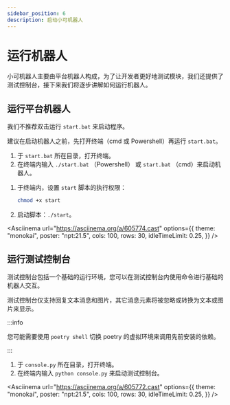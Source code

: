 ```yaml
---
sidebar_position: 6
description: 启动小可机器人
---
```



# 运行机器人

小可机器人主要由平台机器人构成，为了让开发者更好地测试模块，我们还提供了测试控制台，接下来我们将逐步讲解如何运行机器人。

## 运行平台机器人

<Tabs groupId="operating-systems">
<TabItem value="win" label="Windows" default>

我们不推荐双击运行 `start.bat` 来启动程序。

建议在启动机器人之前，先打开终端（cmd 或 Powershell）再运行 `start.bat`。

1.  于 `start.bat` 所在目录，打开终端。
2.  在终端内输入 `./start.bat` （Powershell） 或 `start.bat` （cmd）来启动机器人。

</TabItem>
<TabItem value="linux" label="Linux">

1.  于终端内，设置 `start` 脚本的执行权限：

    ```sh
    chmod +x start
    ```

2.  启动脚本：`./start`。

</TabItem>
</Tabs>

<Asciinema
    url="https://asciinema.org/a/605774.cast"
    options={{
        theme: "monokai",
        poster: "npt:21.5",
        cols: 100,
        rows: 30,
        idleTimeLimit: 0.25,
    }}
/>

## 运行测试控制台

测试控制台包括一个基础的运行环境，您可以在测试控制台内使用命令进行基础的机器人交互。

测试控制台仅支持回复文本消息和图片，其它消息元素将被忽略或转换为文本或图片来显示。

:::info

您可能需要使用 `poetry shell` 切换 poetry 的虚拟环境来调用先前安装的依赖。

:::

1.  于 `console.py` 所在目录，打开终端。
2.  在终端内输入 `python console.py` 来启动测试控制台。

<Asciinema
    url="https://asciinema.org/a/605772.cast"
    options={{
        theme: "monokai",
        poster: "npt:21.5",
        cols: 100,
        rows: 30,
        idleTimeLimit: 0.25,
    }}
/>
